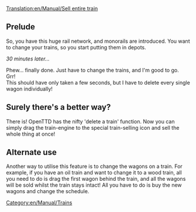 [[Translation:en/Manual/Sell entire train]]
== Prelude ==

So, you have this huge rail network, and monorails are introduced. You want to change your trains, so you start putting them in depots.

''30 minutes later...''

Phew... finally done.  Just have to change the trains, and I'm good to go.<br />
Grr!<br />
This should have only taken a few seconds, but I have to delete every single wagon individually!

== Surely there's a better way? ==
There is!  OpenTTD has the nifty 'delete a train' function.  Now you can simply drag the train-engine to the special train-selling icon and sell the whole thing at once!

== Alternate use ==
Another way to utilise this feature is to change the wagons on a train.  For example, if you have an oil train and want to change it to a wood train, all you need to do is drag the first wagon behind the train, and all the wagons will be sold whilst the train stays intact!  All you have to do is buy the new wagons and change the schedule.

[[Category:en/Manual/Trains]]